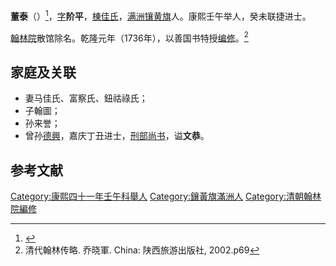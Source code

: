 '''董泰'''（{{bd|1681年| |？}}）<ref>{{cite web |title=董泰 |url=https://cbdb.fas.harvard.edu/cbdbapi/person.php?id=89413&o=html |access-date=2020-11-02 |archive-date=2020-11-09 |archive-url=https://web.archive.org/web/20201109072516/https://cbdb.fas.harvard.edu/cbdbapi/person.php?id=89413&o=html |dead-url=no }}</ref>，[[字|字]]'''阶平'''，[[棟佳氏|棟佳氏]]，[[满洲镶黄旗|满洲镶黄旗]]人。康熙壬午举人，癸未联捷进士。

[[翰林院|翰林院]]散馆除名。乾隆元年（1736年），以善国书特授[[编修|编修]]。<ref>清代翰林传略. 乔晓軍. China: 陕西旅游出版社, 2002.p69</ref>

==家庭及关联==
*妻马佳氏、富察氏、鈕祜祿氏；
*子翰圖；
*孙来誉；
*曾孙[[德興_(嘉慶進士)|德興]]，嘉庆丁丑进士，[[刑部尚书|刑部尚书]]，谥'''文恭'''。

==参考文献==
{{reflist}}
{{康熙四十二年癸未科殿試金榜}}
[[Category:康熙四十一年壬午科舉人|Category:康熙四十一年壬午科舉人]]
[[Category:鑲黃旗滿洲人|Category:鑲黃旗滿洲人]]
[[Category:清朝翰林院編修|Category:清朝翰林院編修]]